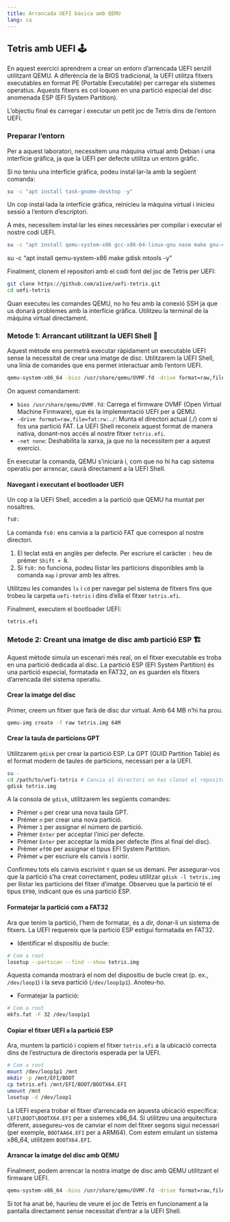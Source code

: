 ```yaml
---
title: Arrancada UEFI bàsica amb QEMU
lang: ca
---
```


## Tetris amb UEFI 🕹️

En aquest exercici aprendrem a crear un entorn d'arrencada UEFI senzill utilitzant QEMU. A diferència de la BIOS tradicional, la UEFI utilitza fitxers executables en format PE (Portable Executable) per carregar els sistemes operatius. Aquests fitxers es col·loquen en una partició especial del disc anomenada ESP (EFI System Partition).

L’objectiu final és carregar i executar un petit joc de Tetris dins de l’entorn UEFI.


### Preparar l'entorn

Per a aquest laboratori, necessitem una màquina virtual amb Debian i una interfície gràfica, ja que la UEFI per defecte utilitza un entorn gràfic.

Si no teniu una interfície gràfica, podeu instal·lar-la amb la següent comanda:

```bash
su -c "apt install task-gnome-desktop -y"
```

:::{.callout-note title="Nota"}
Un cop instal·lada la interfície gràfica, reinicieu la màquina virtual i inicieu sessió a l'entorn d'escriptori.
:::

A més, necessitem instal·lar les eines necessàries per compilar i executar el nostre codi UEFI.

```bash
su -c "apt install qemu-system-x86 gcc-x86-64-linux-gnu nasm make gnu-efi gdisk mtools -y"
```

su -c "apt install qemu-system-x86 make gdisk mtools -y"

Finalment, clonem el repositori amb el codi font del joc de Tetris per UEFI:

```bash
git clone https://github.com/a1ive/uefi-tetris.git
cd uefi-tetris
```

:::{.callout-note title="Nota"}
Quan executeu les comandes QEMU, no ho feu amb la conexió SSH ja que us donarà problemes amb la interfície gràfica. Utilitzeu la terminal de la màquina virtual directament.
:::

### Metode 1: Arrancant utilitzant la UEFI Shell 🚀

Aquest mètode ens permetrà executar ràpidament un executable UEFI sense la necessitat de crear una imatge de disc. Utilitzarem la UEFI Shell, una línia de comandes que ens permet interactuar amb l'entorn UEFI.

```bash
qemu-system-x86_64 -bios /usr/share/qemu/OVMF.fd -drive format=raw,file=fat:rw:./ -net none
```

On aquest comandament:

- `bios /usr/share/qemu/OVMF.fd`: Carrega el firmware OVMF (Open Virtual Machine Firmware), que és la implementació UEFI per a QEMU.
- `-drive format=raw,file=fat:rw:./`:  Munta el directori actual (./) com si fos una partició FAT. La UEFI Shell reconeix aquest format de manera nativa, donant-nos accés al nostre fitxer `tetris.efi`.
- `-net none`: Deshabilita la xarxa, ja que no la necessitem per a aquest exercici.

En executar la comanda, QEMU s'iniciarà i, com que no hi ha cap sistema operatiu per arrencar, caurà directament a la UEFI Shell.

#### Navegant i executant el bootloader UEFI

Un cop a la UEFI Shell, accedim a la partició que QEMU ha muntat per nosaltres.

```bash
fs0:
```

La comanda `fs0:` ens canvia a la partició FAT que correspon al nostre directori. 

:::{.callout-note title="Notes"}
1. El teclat està en anglès per defecte. Per escriure el caràcter `:` heu de prémer  `Shift + Ñ`.
2. Si `fs0:` no funciona, podeu llistar les particions disponibles amb la comanda `map` i provar amb les altres.
:::

:::{.callout-note title="Nota"}
Utilitzeu les comandes `ls` i `cd` per navegar pel sistema de fitxers fins que trobeu la carpeta `uefi-tetris` i dins d'ella el fitxer `tetris.efi`.
:::

Finalment, executem el bootloader UEFI:

```bash
tetris.efi
```

### Metode 2: Creant una imatge de disc amb partició ESP 🏗️

Aquest mètode simula un escenari més real, on el fitxer executable es troba en una partició dedicada al disc. La partició ESP (EFI System Partition) és una partició especial, formatada en FAT32, on es guarden els fitxers d'arrencada del sistema operatiu.

#### Crear la imatge del disc

Primer, creem un fitxer que farà de disc dur virtual. Amb 64 MB n'hi ha prou.

```bash
qemu-img create -f raw tetris.img 64M
```

#### Crear la taula de particions GPT

Utilitzarem `gdisk` per crear la partició ESP. La GPT (GUID Partition Table) és el format modern de taules de particions, necessari per a la UEFI.

```bash
su -
cd /path/to/uefi-tetris # Canvia al directori on has clonat el repositori
gdisk tetris.img
```

A la consola de `gdisk`, utilitzarem les següents comandes:

- Prémer `o` per crear una nova taula GPT.
- Prémer `n` per crear una nova partició.
- Prèmer `1` per assignar el número de partició.
- Prèmer `Enter` per acceptar l'inici per defecte.
- Prèmer `Enter` per acceptar la mida per defecte (fins al final del disc).
- Prèmer `ef00` per assignar el tipus EFI System Partition.
- Prèmer `w` per escriure els canvis i sortir.

:::{.callout-note title="Nota"}
Confirmeu tots els canvis escrivint `Y` quan se us demani. Per assegurar-vos que la partició s'ha creat correctament, podeu utilitzar `gdisk -l tetris.img` per llistar les particions del fitxer d'imatge. Observeu que la partició té el tipus `EF00`, indicant que és una partició ESP.
:::

#### Formatejar la partició com a FAT32

Ara que tenim la partició, l'hem de formatar, és a dir, donar-li un sistema de fitxers. La UEFI requereix que la partició ESP estigui formatada en FAT32.

- Identificar el dispositiu de bucle:

```bash
# Com a root
losetup --partscan --find --show tetris.img
```
Aquesta comanda mostrarà el nom del dispositiu de bucle creat (p. ex., `/dev/loop1`) i la seva partició (`/dev/loop1p1`). Anoteu-ho.

- Formatejar la partició:

```bash
# Com a root
mkfs.fat -F 32 /dev/loop1p1
```

#### Copiar el fitxer UEFI a la partició ESP

Ara, muntem la partició i copiem el fitxer `tetris.efi` a la ubicació correcta dins de l'estructura de directoris esperada per la UEFI.

```bash
# Com a root
mount /dev/loop1p1 /mnt
mkdir -p /mnt/EFI/BOOT
cp tetris.efi /mnt/EFI/BOOT/BOOTX64.EFI
umount /mnt
losetup -d /dev/loop1
```

:::{.callout-note title="Observació"}
La UEFI espera trobar el fitxer d'arrencada en aquesta ubicació específica: `\EFI\BOOT\BOOTX64.EFI` per a sistemes x86_64. Si utilitzeu una arquitectura diferent, assegureu-vos de canviar el nom del fitxer segons sigui necessari (per exemple, `BOOTAA64.EFI` per a ARM64). Com estem emulant un sistema x86_64, utilitzem `BOOTX64.EFI`.
:::

#### Arrancar la imatge del disc amb QEMU
Finalment, podem arrencar la nostra imatge de disc amb QEMU utilitzant el firmware UEFI.

```bash
qemu-system-x86_64 -bios /usr/share/qemu/OVMF.fd -drive format=raw,file=tetris.img -net none
```

Si tot ha anat bé, hauríeu de veure el joc de Tetris en funcionament a la pantalla directament sense necessitat d'entrar a la UEFI Shell.



